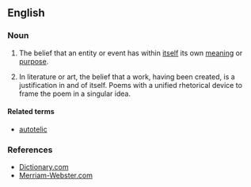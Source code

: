 ==English==

===Noun===
{{en-noun|-}}

# The belief that an entity or event has within [[itself]] its own [[meaning]] or [[purpose]].
# {{arts}} In literature or art, the belief that a work, having been created, is a justification in and of itself. Poems with a unified rhetorical device to frame the poem in a singular idea.

====Related terms====
* [[autotelic]]

===References===
* [http://dictionary.reference.com/browse/autotelism Dictionary.com]
* [http://www.m-w.com/dictionary/autotelism Merriam-Webster.com]